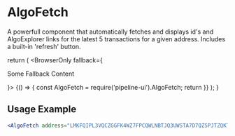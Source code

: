 # AlgoFetch

A powerfull component that automatically fetches and displays id's and AlgoExplorer links for the latest 5 transactions for a given address. Includes a built-in 'refresh' button. 


  return (
    <BrowserOnly fallback={<p>Some Fallback Content</p>}>
      {() => {
const AlgoFetch = require('pipeline-ui').AlgoFetch; return <AlgoFetch address="LMKFQIPL3VQCZGGFK4WZ7FPCQWLNBTJQ3UWSTA7D7QZSPJTZQKTDVT7WG4" />      }}
    </BrowserOnly>
  );
}

<BrowserOnlyTable />

## Usage Example

```jsx
<AlgoFetch address="LMKFQIPL3VQCZGGFK4WZ7FPCQWLNBTJQ3UWSTA7D7QZSPJTZQKTDVT7WG4"/>
```